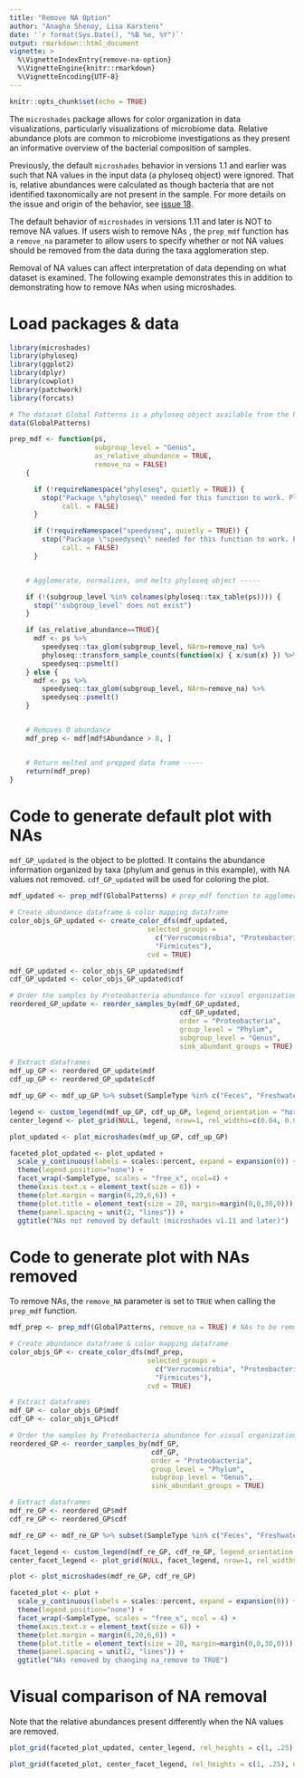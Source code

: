 ```yaml
---
title: "Remove NA Option"
author: "Anagha Shenoy, Lisa Karstens"
date: '`r format(Sys.Date(), "%B %e, %Y")`'
output: rmarkdown::html_document
vignette: >
  %\VignetteIndexEntry{remove-na-option}
  %\VignetteEngine{knitr::rmarkdown}
  %\VignetteEncoding{UTF-8}
---
```


```r
knitr::opts_chunk$set(echo = TRUE)
```

The `microshades` package allows for color organization in data visualizations, particularly visualizations of microbiome data. Relative abundance plots are common to microbiome investigations as they present an informative overview of the bacterial composition of samples.

Previously, the default `microshades` behavior in versions 1.1 and earlier was such that NA values in the input data (a phyloseq object) were ignored. That is, relative abundances were calculated as though bacteria that are not identified taxonomically are not present in the sample. For more details on the issue and origin of the behavior, see [issue 18](https://github.com/KarstensLab/microshades/issues/18).

The default behavior of `microshades` in versions 1.11 and later is NOT to remove NA values. If users wish to remove NAs , the `prep_mdf` function has a `remove_na` parameter to allow users to specify whether or not NA values should be removed from the data during the taxa agglomeration step.

Removal of NA values can affect interpretation of data depending on what dataset is examined. The following example demonstrates this in addition to demonstrating how to remove NAs when using microshades.

# Load packages & data

```r

library(microshades)
library(phyloseq)
library(ggplot2)
library(dplyr)
library(cowplot)
library(patchwork)
library(forcats)

# The dataset Global Patterns is a phyloseq object available from the Phyloseq package
data(GlobalPatterns)

```

```r

prep_mdf <- function(ps,
                     subgroup_level = "Genus",
                     as_relative_abundance = TRUE,
                     remove_na = FALSE)
    {

      if (!requireNamespace("phyloseq", quietly = TRUE)) {
        stop("Package \"phyloseq\" needed for this function to work. Please install it.",
             call. = FALSE)
      }

      if (!requireNamespace("speedyseq", quietly = TRUE)) {
        stop("Package \"speedyseq\" needed for this function to work. Please install it.",
             call. = FALSE)
      }


    # Agglomerate, normalizes, and melts phyloseq object -----

    if (!(subgroup_level %in% colnames(phyloseq::tax_table(ps)))) {
      stop("'subgroup_level' does not exist")
    }

    if (as_relative_abundance==TRUE){
      mdf <- ps %>%
        speedyseq::tax_glom(subgroup_level, NArm=remove_na) %>%
        phyloseq::transform_sample_counts(function(x) { x/sum(x) }) %>%
        speedyseq::psmelt()
    } else {
      mdf <- ps %>%
        speedyseq::tax_glom(subgroup_level, NArm=remove_na) %>%
        speedyseq::psmelt()
    }


    # Removes 0 abundance
    mdf_prep <- mdf[mdf$Abundance > 0, ]


    # Return melted and prepped data frame -----
    return(mdf_prep)
}

```

# Code to generate default plot with NAs

`mdf_GP_updated` is the object to be plotted. It contains the abundance information organized by taxa (phylum and genus in this example), with NA values not removed. `cdf_GP_updated` will be used for coloring the plot. 

```r

mdf_updated <- prep_mdf(GlobalPatterns) # prep_mdf function to agglomerate, normalize, melt

# Create abundance dataframe & color mapping dataframe
color_objs_GP_updated <- create_color_dfs(mdf_updated, 
                                  selected_groups = 
                                    c("Verrucomicrobia", "Proteobacteria", "Actinobacteria", "Bacteroidetes",
                                    "Firmicutes"),
                                  cvd = TRUE)

mdf_GP_updated <- color_objs_GP_updated$mdf
cdf_GP_updated <- color_objs_GP_updated$cdf

```


```r

# Order the samples by Proteobacteria abundance for visual organization
reordered_GP_update <- reorder_samples_by(mdf_GP_updated, 
                                          cdf_GP_updated, 
                                          order = "Proteobacteria", 
                                          group_level = "Phylum", 
                                          subgroup_level = "Genus", 
                                          sink_abundant_groups = TRUE)

# Extract dataframes
mdf_up_GP <- reordered_GP_update$mdf
cdf_up_GP <- reordered_GP_update$cdf

mdf_up_GP <- mdf_up_GP %>% subset(SampleType %in% c("Feces", "Freshwater", "Mock", "Sediment (estuary)"))

legend <- custom_legend(mdf_up_GP, cdf_up_GP, legend_orientation = "horizontal")
center_legend <- plot_grid(NULL, legend, nrow=1, rel_widths=c(0.04, 0.96))

plot_updated <- plot_microshades(mdf_up_GP, cdf_up_GP)

faceted_plot_updated <- plot_updated + 
  scale_y_continuous(labels = scales::percent, expand = expansion(0)) +
  theme(legend.position="none") +
  facet_wrap(~SampleType, scales = "free_x", ncol=4) +
  theme(axis.text.x = element_text(size = 6)) +
  theme(plot.margin = margin(6,20,6,6)) +
  theme(plot.title = element_text(size = 20, margin=margin(0,0,30,0))) +
  theme(panel.spacing = unit(2, "lines")) +
  ggtitle("NAs not removed by default (microshades v1.11 and later)")

```

# Code to generate plot with NAs removed

To remove NAs, the `remove_NA` parameter is set to `TRUE` when calling the `prep_mdf` function.

```r

mdf_prep <- prep_mdf(GlobalPatterns, remove_na = TRUE) # NAs to be removed

# Create abundance dataframe & color mapping dataframe
color_objs_GP <- create_color_dfs(mdf_prep, 
                                  selected_groups = 
                                    c("Verrucomicrobia", "Proteobacteria", "Actinobacteria", "Bacteroidetes",
                                    "Firmicutes"),
                                  cvd = TRUE)

# Extract dataframes
mdf_GP <- color_objs_GP$mdf
cdf_GP <- color_objs_GP$cdf
```

```r

# Order the samples by Proteobacteria abundance for visual organization
reordered_GP <- reorder_samples_by(mdf_GP, 
                                   cdf_GP, 
                                   order = "Proteobacteria", 
                                   group_level = "Phylum", 
                                   subgroup_level = "Genus", 
                                   sink_abundant_groups = TRUE)

# Extract dataframes
mdf_re_GP <- reordered_GP$mdf
cdf_re_GP <- reordered_GP$cdf

mdf_re_GP <- mdf_re_GP %>% subset(SampleType %in% c("Feces", "Freshwater", "Mock", "Sediment (estuary)"))

facet_legend <- custom_legend(mdf_re_GP, cdf_re_GP, legend_orientation = "horizontal")
center_facet_legend <- plot_grid(NULL, facet_legend, nrow=1, rel_widths=c(0.04, 0.96))

plot <- plot_microshades(mdf_re_GP, cdf_re_GP)

faceted_plot <- plot + 
  scale_y_continuous(labels = scales::percent, expand = expansion(0)) +
  theme(legend.position="none") +
  facet_wrap(~SampleType, scales = "free_x", ncol = 4) +
  theme(axis.text.x = element_text(size = 6)) +
  theme(plot.margin = margin(6,20,6,6)) +
  theme(plot.title = element_text(size = 20, margin=margin(0,0,30,0))) +
  theme(panel.spacing = unit(2, "lines")) +
  ggtitle("NAs removed by changing na_remove to TRUE")

```

# Visual comparison of NA removal

Note that the relative abundances present differently when the NA values are removed.

```r

plot_grid(faceted_plot_updated, center_legend, rel_heights = c(1, .25), nrow=2)

```

```r

plot_grid(faceted_plot, center_facet_legend, rel_heights = c(1, .25), nrow=2)

```
